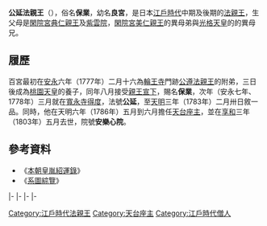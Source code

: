 {{東亞男性歷史人物
|名稱 =公延法親王
|身份 =日本[[法親王|法親王]]
|國家 =[[日本|大和王朝]]
|時代 =[[江戶時代|江戶時代]]中期、後期
|姓 =（無）
|名 =保業
|別名 =良宮
|法號 =公延
|院號 =安樂心院
|封爵 =[[法親王|法親王]]
|出生日期 =[[寶曆_(日本)|寶曆]]十二年十一月初四（{{Birth date|1762|11|19}}）
|逝世日期 =[[享和|享和]]三年五月二十七（{{Death date and age|1803|7|15|1762|11|19}}）
|父親 =[[閑院宮典仁親王|閑院宮典仁親王]]
|母親 =[[紫雲院|紫雲院]]
|養父 =[[桃園天皇|桃園天皇]]
|養母 =[[一條富子|一條富子]]
|同胞姊妹 =[[彌數宮|彌數宮]]<br>[[宗恭女王|宗恭女王]]
|異母兄弟 =[[閑院宮美仁親王|閑院宮美仁親王]]<br>[[深仁法親王|深仁法親王]]<br>[[公璋法親王|公璋法親王]]<br>[[真仁法親王|真仁法親王]]<br>[[光格天皇|光格天皇]]<br>[[盈仁法親王|盈仁法親王]]<br>[[建宮|建宮]]<br>[[精宮|精宮]]<br>[[鏗宮|鏗宮]]
}}
{{Japanese|japanese=公延法親王|kana=こうえんにほうしんのう|romaji=Kōen Hō shin nō}}
'''公延法親王'''（{{bd|1762年|11月19日|1803年|7月15日}}），俗名'''保業'''，幼名'''良宮'''，是日本[[江戶時代|江戶時代]]中期及後期的[[法親王|法親王]]，生父母是[[閑院宮典仁親王|閑院宮典仁親王]]及[[紫雲院|紫雲院]]，[[閑院宮美仁親王|閑院宮美仁親王]]的異母弟與[[光格天皇|光格天皇]]的的異母兄。

== 履歷 ==
百宮最初在[[安永|安永]]六年（1777年）二月十六為[[輪王寺|輪王寺]]門跡[[公遵法親王|公遵法親王]]的附弟，三日後成為[[桃園天皇|桃園天皇]]的養子，同年八月接受[[親王宣下|親王宣下]]，賜名'''保業'''，次年（安永七年、1778年）三月就在[[寬永寺|寬永寺]][[得度|得度]]，法號'''公延'''，至[[天明|天明]]三年（1783年）二月卅日敘一品。同時，他在天明六年（1786年）五月到六月擔任[[天台座主|天台座主]]，並在[[享和|享和]]三年（1803年）五月去世，院號'''安樂心院'''。

==參考資料==
*《[[本朝皇胤紹運錄|本朝皇胤紹運錄]]》
*《[[系圖綜覽|系圖綜覽]]》

{{start box|width=auto}}
{{s-rel}}
|-
{{s-before|rows=3|[[公璋法親王|公璋法親王]]}}
{{s-title|[[毘沙門堂|毘沙門堂]]門跡|第36世}}
{{s-after|rows=3|[[公澄法親王|公澄法親王]]}}
|-
{{s-title|[[輪王寺|輪王寺]]門跡|第62世}}
|-
{{s-title|[[寬永寺|寬永寺]]門跡|第10世}}
|-
{{s-before|[[尊真法親王|尊真法親王]]}}
{{s-title|[[天台座主|天台座主]]|第213世<br>1786年6月4日－1786年9月12日}}
{{s-after|[[真仁法親王|真仁法親王]]}}
{{end box}}


[[Category:江戶時代法親王|Category:江戶時代法親王]]
[[Category:天台座主|Category:天台座主]]
[[Category:江戶時代僧人|Category:江戶時代僧人]]